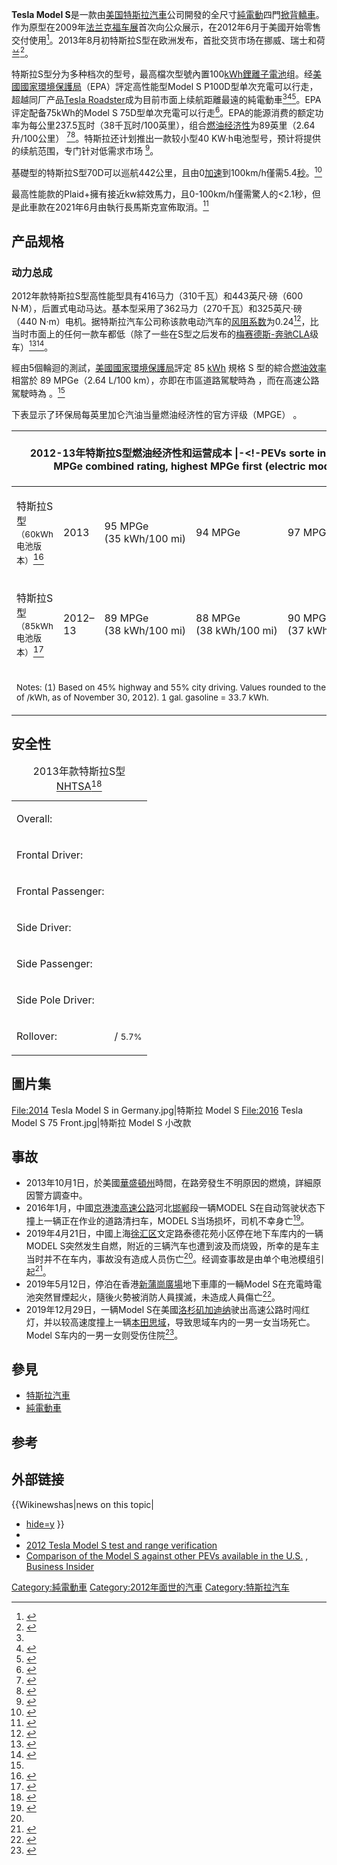 {{distinguish|S Model}}
{{Infobox electric vehicle
| name = Tesla Model S
| image = Tesla Model S P90D charging.jpg
| caption = 充電中的特斯拉Model S P90D
| manufacturer = [[特斯拉_(公司)|特斯拉]]
| aka =
| production = 2012年至今
| model_years = 2021
| assembly = {{USA}}[[費利蒙_(加利福尼亞州)|費利蒙]]（[[特斯拉工廠|特斯拉工廠]]）<br>{{NET}}[[蒂爾堡|蒂爾堡]]（[[散裝料|散裝料]]）
| predecessor =
| successor =
| class = [[全尺寸|全尺寸]]
| body_style = 5-door [[liftback|liftback]]
| layout = [[后置电机，后轮驱动|后置电机，后轮驱动]]
| platform =
| engine =
| motor = {{convert|581|kW|bhp|abbr=on|0}}, {{convert|1250|Nm|ftlb|abbr=on|0}}, Three-phase [[AC_induction_motor|AC induction motor]]
| transmission = 1-speed fixed gear (9.73:1)
| drivetrain =
| battery = 75 or 100 [[kW·h|kW·h]] [[lithium_ion|lithium ion]]<ref name=MT20120622/>
| range =
| electric_range = {{ubl | '''85 kW·h'''<br>{{convert|265|mi|abbr=on}}{{nbsp}}
(EPA)<br>{{convert|300|mi|abbr=on}}{{nbsp}}(Tesla Motors)<br>{{convert|310|mi|abbr=on}}{{nbsp}}([[NEDC|NEDC]]) | '''70 kW·h'''<br>{{convert|240|mi|abbr=on}}{{nbsp}}([[NEDC|NEDC]]) }}
| charging = {{ubl | 11 kW 85-265 V onboard charger for 1ϕ 40A or 3ϕ 16A <ref name="onboardcharger">{{cite web|url=http://www.teslamotors.com/en_GB/models/specs|title=Model S Specs and Standard features|publisher=Tesla Motors|accessdate=2013-08-08|archive-date=2013-08-31|archive-url=https://web.archive.org/web/20130831023902/http://www.teslamotors.com/en_GB/models/specs|dead-url=no}}</ref> on IEC Type 2 inlet<ref>{{cite web|url=http://www.teslamotors.com/de_DE/models/options|title=Model S Optionen und Preis|trans_title=Model S options and Price|publisher=Tesla Motors|location=Germany|language=de|accessdate=2013-08-08|archive-date=2013-11-02|archive-url=https://web.archive.org/web/20131102004438/http://www.teslamotors.com/de_DE/models/options|dead-url=no}}</ref> | Optional "Twin Charger" for 22 kW for 1ϕ 80A or 3ϕ 32A<ref name="onboardcharger" /> | Optional Supercharger for 100 kW DC offboard charging, adapters for domestic AC sockets (110-240V) }}
| wheelbase = {{convert|116.5|in|mm|0|abbr=on|disp=flip}}
| length = {{convert|195.9|in|mm|0|abbr=on|disp=flip}}
| width = {{convert|77.3|in|mm|0|abbr=on|disp=flip}}
| height = {{convert|56.5|in|mm|0|abbr=on|disp=flip}}
| weight = {{convert|4,647.3|lb|kg|0|abbr=on|disp=flip}}
| related =
| designer = {{tsl|en|Franz von Holzhausen}}
| sp = us
}}
<!--
{{Infobox Automobile
|name = Tesla Model S
|image =
|manufacturer = {{tsl|en|Tesla Motors}}
|production = 2012年至今
|assembly = {{tsl|en|美國}}: {{tsl|en|加州}}{{tsl|en|Fremont}}地區, {{tsl|en|加州}}{{tsl|en|Tesla Factory}}
|predecessor =
|successor =
| class = {{tsl|en|Full-size car|Full-size}}
| body_style = 5-door {{tsl|en|liftback}}
| layout = {{tsl|en|後輪驅動}}，後置電動馬達
| platform =
| engine = {{convert|310|kW|bhp|abbr=on|0}}, {{convert|600|Nm|ftlb|abbr=on|0}}, Three-phase {{tsl|en|AC induction motor}}
| transmission = 1-speed fixed gear (9.73:1)
| drivetrain =
| battery = 70 or 85 {{tsl|en|kW·h}} {{tsl|en|lithium ion battery|lithium ion}}<ref name=MT20120622/>
| range =
| electric_range = {{ubl | '''85 kW·h'''<br>{{convert|265|mi|abbr=on}}{{nbsp}}
(EPA)<br>{{convert|300|mi|abbr=on}}{{nbsp}}(Tesla Motors)<br>{{convert|310|mi|abbr=on}}{{nbsp}}({{tsl|en|New European Driving Cycle|NEDC}}) | '''70kW·h'''<br>{{convert|208|mi|abbr=on}}{{nbsp}}(EPA)<br>{{convert|230|mi|abbr=on}}{{nbsp}}(Tesla Motors)<br>{{convert|233|mi|abbr=on}}{{nbsp}}({{tsl|en|New European Driving Cycle|NEDC}}) }}
| charging = {{ubl | 11 kW 85-265 V onboard charger for 1ϕ 40A or 3ϕ 16A <ref name="onboardcharger">{{cite web|url=http://www.teslamotors.com/en_GB/models/specs|title=Model S Specs and Standard features|publisher=Tesla Motors|accessdate=2013-08-08}}</ref> on IEC Type 2 inlet<ref>{{cite web|url=http://www.teslamotors.com/de_DE/models/options|title=Model S Optionen und Preis|trans_title=Model S options and Price|publisher=Tesla Motors|location=Germany|language=de|accessdate=2013-08-08}}</ref> | Optional "Twin Charger" for 22 kW for 1ϕ 80A or 3ϕ 32A<ref name="onboardcharger" /> | Optional Supercharger for 100 kW DC offboard charging, adapters for domestic AC sockets (110-240V) }}
| wheelbase = {{convert|116.5|in|mm|0|abbr=on|disp=flip}}
| length = {{convert|195.9|in|mm|0|abbr=on|disp=flip}}
| width = {{convert|77.3|in|mm|0|abbr=on|disp=flip}}
| height = {{convert|56.5|in|mm|0|abbr=on|disp=flip}}
| weight = {{convert|4,647.3|lb|kg|0|abbr=on|disp=flip}}
| related =
| designer = {{tsl|en|Franz von Holzhausen}}
| sp = us
}}-->
<!--[[File:Tesla_Model_S_(108).JPG|thumb]]（Frankfurt Motor Show）展示的原型特斯拉S型 ]]-->
'''Tesla Model S'''是一款由[[美国|美国]][[特斯拉汽車|特斯拉汽車]]公司開發的全尺寸[[純電動車|純電動]]四門[[掀背车|掀背]][[轎車|轎車]]。作为原型在2009年[[法兰克福车展|法兰克福车展]]首次向公众展示，在2012年6月于美國开始零售交付使用<ref name=MSlaunch>{{cite news|url=http://www.mercurynews.com/business/ci_20919722/silicon-valley-milestone-tesla-motors-begins-delivering-model?refresh=no|title=In a Silicon Valley milestone, Tesla Motors begins delivering Model S electric cars|author=John Boudreau|work=[[San_Jose_Mercury_News|San Jose Mercury News]]|date=2012-06-22|accessdate=2012-06-22|archive-date=2012-11-24|archive-url=https://web.archive.org/web/20121124040454/http://www.mercurynews.com/business/ci_20919722/silicon-valley-milestone-tesla-motors-begins-delivering-model?refresh=no|dead-url=no}}</ref>。2013年8月初特斯拉S型在欧洲发布，首批交货市场在挪威、瑞士和荷兰<ref name=DeliveryEU>{{cite web|url=http://files.shareholder.com/downloads/ABEA-4CW8X0/2450489059x0x682962/f9e27702-90ed-4516-a16e-dc720c411089/Q2'13%20Tesla%20Motors%20Shareholder%20Letter.pdf|title=Tesla Motors, Inc. – Second Quarter 2013 Shareholder Letter|author=[[Tesla_Motors|Tesla Motors]]|publisher=Tesla Motors|date=2013-08-07|accessdate=2013-08-07|archive-url=https://web.archive.org/web/20140422232326/http://files.shareholder.com/downloads/ABEA-4CW8X0/2450489059x0x682962/f9e27702-90ed-4516-a16e-dc720c411089/Q2%2713%20Tesla%20Motors%20Shareholder%20Letter.pdf|archive-date=2014-04-22|dead-url=yes}}</ref>。

特斯拉S型分为多种档次的型号，最高檔次型號內置100[[kWh|kWh]][[鋰離子電池|鋰離子電池]]组。经[[美國國家環境保護局|美國國家環境保護局]]（EPA）評定高性能型Model S P100D型单次充電可以行走{{Convert|613|km}}，超越同厂产品[[Tesla_Roadster|Tesla Roadster]]成为目前市面上续航距離最遠的純電動車<ref name=EPAratings/><ref>{{cite web|url=http://www.greencarreports.com/news/1077122_2012-tesla-model-s-epa-range-of-265-miles-89-mpge-efficiency|title=2012 Tesla Model S: EPA Range Of 265 Miles, 89 MPGe Efficiency|author=John Voelcker|publisher=Green Car Reports|date=2012-06-20|accessdate=2012-06-21|archive-date=2013-01-27|archive-url=https://www.webcitation.org/6DyNxZHCo?url=http://www.greencarreports.com/news/1077122_2012-tesla-model-s-epa-range-of-265-miles-89-mpge-efficiency|dead-url=no}}</ref><ref>{{cite web|url=http://green.autoblog.com/2012/06/20/tesla-model-s-officially-rated-at-89-mpge-with-265-mile-range/|title=Tesla Model S officially rated at 89 MPGe with 265-mile range|author=Sebastian Blanco|publisher=[[Autoblog_Green|Autoblog Green]]|date=2012-06-20|accessdate=2012-06-21|archive-date=2021-01-21|archive-url=https://web.archive.org/web/20210121062229/http://green.autoblog.com/2012/06/20/tesla-model-s-officially-rated-at-89-mpge-with-265-mile-range/|dead-url=no}}</ref>。EPA评定配备75kWh的Model S 75D型单次充電可以行走{{convert|490|km|abbr=on}}<ref name=Range60kWh>{{cite web|url=http://www.greencarreports.com/news/1080960_tesla-model-s-60-kwh-version-epa-range-rated-at-208-miles|title=Tesla Model S 60-kWh Version: EPA Range Rated At 208 Miles|author=John Voelcker|publisher=Green Car Reports|date=2012-12-07|accessdate=2012-12-07|archive-date=2014-11-04|archive-url=https://web.archive.org/web/20141104160502/http://www.greencarreports.com/news/1080960_tesla-model-s-60-kwh-version-epa-range-rated-at-208-miles|dead-url=no}}</ref>。EPA的能源消费的额定功率为每公里237.5瓦时（38千瓦时/100英里），组合[[汽车燃油经济性|燃油经济性]]为{{tsl|en|miles per gallon gasoline equivalent||每加仑汽油当量}}89英里（2.64升/100公里）<!-- EPA's energy consumption is rated at 237.5 W·h per kilometre (38 [[kilowatt-hour|kW·h]]/100 mi) for a combined [[fuel_economy_in_automobiles|fuel economy]] of 89 [[miles_per_gallon_gasoline_equivalent|miles per gallon gasoline equivalent]] ({{convert|89|mpgus|L/100km|abbr=on|disp=out|2}}).--><ref name=EPAratings>{{cite web|url=http://www.greencarcongress.com/2012/06/models-20120621.html|title=EPA rating for 85 kWh Tesla Model S: 89 MPGe, 265-mile range|publisher=[[Green_Car_Congress|Green Car Congress]]|date=2012-06-21|accessdate=2012-06-21|archive-date=2020-10-22|archive-url=https://web.archive.org/web/20201022010415/https://www.greencarcongress.com/2012/06/models-20120621.html|dead-url=no}}</ref><ref>{{cite web|url=http://www.fueleconomy.gov/feg/Find.do?action=sbs&id=32557|title=Compare side-by-side: 2012 Tesla Model S|publisher=Fueleconomy.gov|author=[[U._S._Environmental_Protection_Agency|U. S. Environmental Protection Agency]] and [[U.S._Department_of_Energy|U.S. Department of Energy]]|date=2012-06-21|accessdate=2012-06-21|archive-date=2013-01-25|archive-url=https://web.archive.org/web/20130125001927/http://www.fueleconomy.gov/feg/Find.do?action=sbs&id=32557|dead-url=yes}}</ref>。特斯拉还计划推出一款较小型40 KW·h电池型号，预计将提供{{Convert|160|mi}}的续航范围，专门针对低需求市场<!--Tesla had also scheduled the release of a base model with a smaller 40 kW·h battery expected to deliver a range of {{Convert|160|mi}} but decided against this entry-level model, citing low demand.--><ref>{{cite web|url=http://money.cnn.com/2013/04/01/news/companies/tesla-profit/index.html?hpt=hp_t2|title=Tesla Expects Its First Ever Profit|author=Jose Pagliery|work=[[CNN.com|CNN.com]]|date=2013-04-01|accessdate=2013-04-01|archive-date=2019-11-29|archive-url=https://web.archive.org/web/20191129065441/https://money.cnn.com/2013/04/01/news/companies/tesla-profit/index.html?hpt=hp_t2|dead-url=no}}</ref>。

基礎型的特斯拉S型70D可以巡航442公里，且由0[[加速|加速]]到100km/h僅需5.4[[秒|秒]]。<ref name=NYT050611>{{cite news|url=http://reviews.cnet.com/8301-13746_7-57369228-48/tesla-model-s-in-2-minutes/|title=Tesla in 2 Minutes|author=Wayne Cunningham|work=[[Cent|Cent]]|date=2012-01-30|accessdate=2012-02-11|archive-date=2014-01-06|archive-url=https://web.archive.org/web/20140106061358/http://reviews.cnet.com/8301-13746_7-57369228-48/tesla-model-s-in-2-minutes/|dead-url=no}}</ref>

{{cn|
性能款的P85D擁有691hp綜效馬力，可以巡航480公里，且0-100km/h僅需驚人的3.3秒。

性能款的P90D擁有接近600kw綜效馬力，且0-100km/h僅需驚人的3秒(launch control模式下)。

高性能款的P100D擁有接近kw綜效馬力，且0-100km/h僅需驚人的2.7秒。
}}

最高性能款的Plaid+擁有接近kw綜效馬力，且0-100km/h僅需驚人的<2.1秒，但是此車款在2021年6月由執行長馬斯克宣佈取消。<ref>{{citeweb|url=https://ec.ltn.com.tw/article/breakingnews/3560573|title=原版已經夠好了 馬斯克證實取消特斯拉Model S Plaid+|work=[[自由時報|自由時報]]|year=2021|accessdate=2021-06-10|archive-date=2021-06-10|archive-url=https://web.archive.org/web/20210610162657/https://ec.ltn.com.tw/article/breakingnews/3560573|dead-url=no}}</ref>

== 产品规格 ==
<!--[[File:Tesla_Motors_Model_S_base.JPG|right]] in [[San_Jose,_California|San Jose, California]]]]-->
=== 动力总成 ===

2012年款特斯拉S型高性能型具有416马力（310千瓦）和443英尺·磅（600 N·M），后置式电动马达。基本型采用了362马力（270千瓦）和325英尺·磅（440 N·m）电机。据特斯拉汽车公司称该款电动汽车的[[风阻系数|风阻系数]]为0.24<ref name=DC>{{cite web |url=http://reviews.cnet.com/8301-13746_7-57459125-48/tesla-model-s-first-drive-quiet-satisfaction/ |title=Tesla Model S first drive |publisher=cnet.com |date= |accessdate=2013-01-28 |archive-date=2014-02-27 |archive-url=https://web.archive.org/web/20140227051658/http://reviews.cnet.com/8301-13746_7-57459125-48/tesla-model-s-first-drive-quiet-satisfaction/ |dead-url=no }}</ref>，比当时市面上的任何一款车都低（除了一些在S型之后发布的[[梅赛德斯-奔驰|梅赛德斯-奔驰]]CLA级车）<ref name=MT20120622>{{cite news|url=http://www.motortrend.com/roadtests/alternative/1206_2012_tesla_model_s_first_drive/|title=2012 Tesla Model S First Drive|author=Frank Markus|work=[[Motor_Trend|Motor Trend]]|date=2012-06-22|accessdate=2012-06-22|archive-date=2014-05-24|archive-url=https://web.archive.org/web/20140524033435/http://www.motortrend.com/roadtests/alternative/1206_2012_tesla_model_s_first_drive/|dead-url=no}}</ref><ref>{{cite news|url=http://www.nytimes.com/2012/09/30/automobiles/autoreviews/one-big-step-for-tesla-one-giant-leap-for-evs.html?pagewanted=2&_r=1&ref=automobiles|title=One Big Step for Tesla, One Giant Leap for E.V.’s|author=Bradley Berman|work=[[The_New_York_Times|The New York Times]]|date=2012-09-28|accessdate=2012-09-29|archive-date=2019-11-23|archive-url=https://web.archive.org/web/20191123150518/https://www.nytimes.com/2012/09/30/automobiles/autoreviews/one-big-step-for-tesla-one-giant-leap-for-evs.html?pagewanted=2&_r=1&ref=automobiles|dead-url=no}}</ref>。<!--The 2012 Tesla Model S Performance model has a {{convert|416|hp|abbr=on}} and {{convert|443|ftlb|Nm|abbr=on|-1}} rear-mounted [[electric_motor|electric motor]]. The base model uses a {{convert|362|hp|abbr=on}} and {{convert|325|ftlb|Nm|abbr=on|-1}} motor. According to Tesla Motors the electric car has a drag coefficient of {{Cd|0.24|link=car}}, the lowest of any car in the market, except some models of the Mercedes-Benz CLA-Class released following the Model S. -->

經由5個輪迴的測試，[[美國國家環境保護局|美國國家環境保護局]]評定 85 [[kWh|kWh]] 規格 S 型的綜合[[汽車燃油經濟性|燃油效率]]相當於 89 MPGe（2.64 L/100 km），亦即在市區道路駕駛時為 {{Convert|88|mpgus|abbr=on}}，而在高速公路駕駛時為 {{Convert|90|mpgus|abbr=on}}。<ref name=EPAratings/>

下表显示了环保局每英里加仑汽油当量燃油经济性的官方评级（MPGE）<!--The following table shows the EPA's official ratings for fuel economy in [[miles_per_gallon_gasoline_equivalent|miles per gallon gasoline equivalent]] (MPGe) and EPA's estimated out-of-pocket fuel costs for the two versions of the Model S rated by December 2012 as displayed in the [[Monroney_label|Monroney label]].-->。

{| class=" wikitable" style="margin: 1em auto 1em auto"
! colspan="7" |2012-13年特斯拉S型燃油经济性和运营成本
|-<!-PEVs sorte in descending order by MPGe combined rating, highest MPGe first (electric mode for PHEVS)-->
! 型号 || 型式年份 || EPA综合<br />燃油经济性|| EPA城市<br />燃油经济性||EPA高速<br />燃油经济性||Cost to drive<br>25 miles ||每年的燃料成本<small><sup>(1)</sup></small><br><small>(15,000 mi)</small>
|- style="text-align:center;"
| 特斯拉S型<br><small>（60kWh电池版本）</small><ref>{{cite web|url=http://www.fueleconomy.gov/feg/Find.do?action=sbs&id=33367&id=33368|title=2013 Tesla Model S (60 kWh battery pack)|publisher=Fueleconomy.gov|author=[[U._S._Environmental_Protection_Agency|U. S. Environmental Protection Agency]] and [[U.S._Department_of_Energy|U.S. Department of Energy]]|date=2012-12-05|accessdate=2012-12-07|archive-date=2013-04-29|archive-url=https://web.archive.org/web/20130429132236/http://www.fueleconomy.gov/feg/Find.do?action=sbs&id=33367&id=33368|dead-url=yes}}</ref> || 2013||95 MPGe<br>(35 kWh/100 mi)||94 MPGe|| 97 MPGe || $1.05 ||$650
|- style="text-align:center;"
| 特斯拉S型<br><small>（85kWh电池版本）</small><ref>{{cite web |url= http://www.fueleconomy.gov/feg/Find.do?action=sbs&id=32557 |title= 2012 Tesla Model S |publisher= Fueleconomy.gov |author= [[U._S._Environmental_Protection_Agency|U. S. Environmental Protection Agency]] and [[U.S._Department_of_Energy|U.S. Department of Energy]] |date= 2012-06-27 |accessdate= 2012-06-27 |archive-date= 2013-01-25 |archive-url= https://web.archive.org/web/20130125001927/http://www.fueleconomy.gov/feg/Find.do?action=sbs&id=32557 |dead-url= yes }}</ref> || 2012–13 ||89 MPGe<br>(38 kWh/100 mi)||88 MPGe<br>(38 kWh/100 mi) || 90 MPGe<br>(37 kWh/100 mi) || $1.14 ||$700
|- align=lef
! colspan="7" |<small>Notes: (1) Based on 45% highway and 55% city driving. Values rounded to the nearest $50. Electricity cost of {{USD|0.12}}/kWh, as of November 30, 2012). 1 gal. gasoline = 33.7 kWh.
</small>
|}

==安全性==
{| class="wikitable"
|+2013年款特斯拉S型[[美国国家公路交通安全管理局|NHTSA]]<ref>{{Cite web |url=http://www.safercar.gov/Vehicle+Shoppers/5-Star+Safety+Ratings/2011-Newer+Vehicles/Vehicle-Detail?vehicleId=7769 |title=存档副本 |access-date=2013-10-06 |archive-date=2014-07-16 |archive-url=https://web.archive.org/web/20140716030647/http://www.safercar.gov/Vehicle+Shoppers/5-Star+Safety+Ratings/2011-Newer+Vehicles/Vehicle-Detail?vehicleId=7769 |dead-url=no }}</ref>
|-
|Overall:
|{{rating|5|5}}
|-
|Frontal Driver:
|{{rating|5|5}}
|-
|Frontal Passenger:
|{{rating|5|5}}
|-
|Side Driver:
|{{rating|5|5}}
|-
|Side Passenger:
|{{rating|5|5}}
|-
|Side Pole Driver:
|{{rating|5|5}}
|-
|Rollover:
|{{rating|5|5}}  / <small>5.7%</small>
|}

== 圖片集 ==
<gallery caption="">
File:2014 Tesla Model S in Germany.jpg|特斯拉 Model S
File:2016 Tesla Model S 75 Front.jpg|特斯拉 Model S 小改款
</gallery>

==事故==
*2013年10月1日，於美國[[華盛頓州|華盛頓州]]時間，在路旁發生不明原因的燃燒，詳細原因警方調查中。{{Cn}}
*2016年1月，中國[[京港澳高速公路|京港澳高速公路]]河北[[邯郸|邯郸]]段一辆MODEL S在自动驾驶状态下撞上一辆正在作业的道路清扫车，MODEL S当场损坏，司机不幸身亡<ref name="xinmin">{{Cite web |url=http://newsxmwb.xinmin.cn/shanghaitan/2019/04/22/31518663.html?spm=C73544894212.P99790479609.0.0 |title=“差半个小时我就在车里了！”独家采访特斯拉车主：车被烧成铁架 想想都后怕 |access-date=2019-04-23 |archive-date=2019-08-11 |archive-url=https://web.archive.org/web/20190811081814/http://newsxmwb.xinmin.cn/shanghaitan/2019/04/22/31518663.html?spm=C73544894212.P99790479609.0.0 |dead-url=no }}</ref>。
*2019年4月21日，中國上海[[徐汇区|徐汇区]]文定路泰德花苑小区停在地下车库内的一辆MODEL S突然发生自燃，附近的三辆汽车也遭到波及而烧毁，所幸的是车主当时并不在车内，事故没有造成人员伤亡<ref name="xinmin"/>。经调查事故是由单个电池模组引起<ref>{{Cite web |url=https://cn.engadget.com/2019/06/28/tesla-issues-statement-regarding-shanghai-model-s-fire-accident/ |title=特斯拉：上海Model S自燃事件是由单个电池模组故障引起 |access-date=2019-06-28 |archive-date=2019-06-29 |archive-url=https://web.archive.org/web/20190629101757/https://cn.engadget.com/2019/06/28/tesla-issues-statement-regarding-shanghai-model-s-fire-accident/ |dead-url=no }}</ref>。
*2019年5月12日，停泊在香港[[新蒲崗#商場|新蒲崗廣場]]地下車庫的一輛Model S在充電時電池突然冒煙起火，隨後火勢被消防人員撲滅，未造成人員傷亡<ref>{{Cite web |url=https://topick.hket.com/article/2349020/%E6%9C%AC%E6%B8%AF%E9%A6%96%E5%AE%97Tesla%E9%9B%A2%E5%A5%87%E7%88%86%E7%82%B8%E3%80%80%E6%96%B0%E8%92%B2%E5%B4%97%E5%81%9C%E8%BB%8A%E5%A0%B4%E6%B3%8A30%E5%88%86%E9%90%98%E5%BE%8C%E7%AA%81%E7%84%B6%E8%87%AA%E7%84%9A?mtc=10045 |title=本港首宗Tesla離奇爆炸　新蒲崗停車場泊30分鐘後突然自焚 |access-date=2019-05-14 |archive-date=2019-08-12 |archive-url=https://web.archive.org/web/20190812095318/https://topick.hket.com/article/2349020/%E6%9C%AC%E6%B8%AF%E9%A6%96%E5%AE%97Tesla%E9%9B%A2%E5%A5%87%E7%88%86%E7%82%B8%E3%80%80%E6%96%B0%E8%92%B2%E5%B4%97%E5%81%9C%E8%BB%8A%E5%A0%B4%E6%B3%8A30%E5%88%86%E9%90%98%E5%BE%8C%E7%AA%81%E7%84%B6%E8%87%AA%E7%84%9A?mtc=10045 |dead-url=no }}</ref>。
*2019年12月29日，一辆Model S在美國[[洛杉矶|洛杉矶]][[加迪纳_(加利福尼亚州)|加迪纳]]驶出高速公路时闯红灯，并以较高速度撞上一辆[[本田思域|本田思域]]，导致思域车内的一男一女当场死亡。Model S车内的一男一女则受伤住院<ref>{{cite news |author1=朝晖 |title=特斯拉闯红灯撞本田思域致2死：尚不确定自动驾驶辅助是否启用 |url=https://news.mydrivers.com/1/665/665173.htm |publisher=快科技 |accessdate=2020-01-01 |archive-date=2020-02-03 |archive-url=https://web.archive.org/web/20200203080710/http://news.mydrivers.com/1/665/665173.htm |dead-url=no }}</ref>。

==參見==
* [[特斯拉汽車|特斯拉汽車]]
* [[純電動車|純電動車]]

==参考==
<references/>

==外部链接==
{{Commons category|Tesla Model S}}
{{Wikinewshas|news on this topic|
*[[n:Southern_California_auto_maker_announces_{{Sic|hide=y]]
}}
*{{Official website |http://www.teslamotors.com/models/index.php}}
*[http://www.motortrend.com/roadtests/alternative/1208_2012_tesla_model_s_test_and_range_verification/viewall.html 2012 Tesla Model S test and range verification] {{Wayback|url=http://www.motortrend.com/roadtests/alternative/1208_2012_tesla_model_s_test_and_range_verification/viewall.html |date=20151107163155 }}
*[http://insideevs.com/wp-content/uploads/2013/08/1-221.jpg Comparison of the Model S against other PEVs available in the U.S.] {{Wayback|url=http://insideevs.com/wp-content/uploads/2013/08/1-221.jpg |date=20161115223542 }}, [[Business_Insider|Business Insider]]

{{Tesla Motors}}
{{Tesla timeline}}

[[Category:純電動車|Category:純電動車]]
[[Category:2012年面世的汽車|Category:2012年面世的汽車]]
[[Category:特斯拉汽车|Category:特斯拉汽车]]